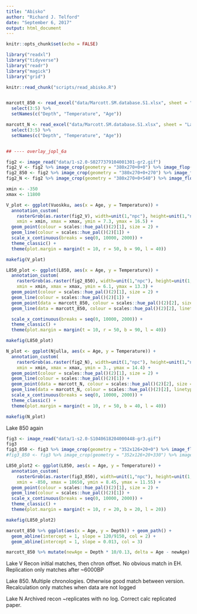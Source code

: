 ```yaml
---
title: "Abisko"
author: "Richard J. Telford"
date: "September 6, 2017"
output: html_document
---
```


```r
knitr::opts_chunk$set(echo = FALSE)

library("readxl")
library("tidyverse")
library("readr")
library("magick")
library("grid")

knitr::read_chunk("scripts/read_abisko.R")

```

```r
```
```r
marcott_850 <- read_excel("data/Marcott.SM.database.S1.xlsx", sheet = "Lake 850", skip = 2, col_names = FALSE) %>%
  select(3:5) %>%
  setNames(c("Depth", "Temperature", "Age"))

marcott_N <- read_excel("data/Marcott.SM.database.S1.xlsx", sheet = "Lake Nujulla", skip = 2, col_names = FALSE) %>%
  select(3:5) %>%
  setNames(c("Depth", "Temperature", "Age"))


```


```r
```
```r
## ---- overlay_jopl_6a 

fig2 <- image_read("data/1-s2.0-S0277379104001301-gr2.gif")
fig2_V <- fig2 %>% image_crop(geometry = "380x270+0+0") %>% image_flop()
fig2_850 <- fig2 %>% image_crop(geometry = "380x270+0+270") %>% image_flop()
fig2_N <- fig2 %>% image_crop(geometry = "380x270+0+540") %>% image_flop()

xmin <- -350
xmax <- 11800

V_plot <- ggplot(Vuoskku, aes(x = Age, y = Temperature)) +
  annotation_custom(
    rasterGrob(as.raster(fig2_V), width=unit(1,"npc"), height=unit(1,"npc")),
    xmin = xmin, xmax = xmax, ymin = 7.3, ymax = 16.5) +
  geom_point(colour = scales::hue_pal()(2)[1], size = 2) +
  geom_line(colour = scales::hue_pal()(2)[1]) + 
  scale_x_continuous(breaks = seq(0, 10000, 2000)) +
  theme_classic() +
  theme(plot.margin = margin(t = 10, r = 50, b = 90, l = 40))

makefig(V_plot)

```
```r
L850_plot <- ggplot(L850, aes(x = Age, y = Temperature)) +
  annotation_custom(
    rasterGrob(as.raster(fig2_850), width=unit(1,"npc"), height=unit(1,"npc")),
    xmin = xmin, xmax = xmax, ymin = 6.1, ymax = 13.3) +
  geom_point(colour = scales::hue_pal()(2)[1], size = 2) +
  geom_line(colour = scales::hue_pal()(2)[1]) + 
  geom_point(data = marcott_850, colour = scales::hue_pal()(2)[2], size = 2) +
  geom_line(data = marcott_850, colour = scales::hue_pal()(2)[2], linetype = "dashed") + 

  scale_x_continuous(breaks = seq(0, 10000, 2000)) +
  theme_classic() +
  theme(plot.margin = margin(t = 10, r = 50, b = 90, l = 40))

makefig(L850_plot)
```

```r
N_plot <- ggplot(Njulla, aes(x = Age, y = Temperature)) +
  annotation_custom(
    rasterGrob(as.raster(fig2_N), width=unit(1,"npc"), height=unit(1,"npc")),
    xmin = xmin, xmax = xmax, ymin = 3., ymax = 14.4) +
  geom_point(colour = scales::hue_pal()(2)[1], size = 2) +
  geom_line(colour = scales::hue_pal()(2)[1]) + 
  geom_point(data = marcott_N, colour = scales::hue_pal()(2)[2], size = 2) +
  geom_line(data = marcott_N, colour = scales::hue_pal()(2)[2], linetype = "dashed") + 
  scale_x_continuous(breaks = seq(0, 10000, 2000)) +
  theme_classic() +
  theme(plot.margin = margin(t = 10, r = 50, b = 40, l = 40))

makefig(N_plot)

```

Lake 850 again
```r
fig3 <- image_read("data/1-s2.0-S1040618204000448-gr3.gif")
fig3
fig3_850 <- fig3 %>% image_crop(geometry = "352x126+20+0") %>% image_flop()#should use image_chop but it crashes Rstudio
#fig3_850 <- fig3 %>% image_crop(geometry = "352x126+20+330") %>% image_flop()#for age axis

L850_plot2 <- ggplot(L850, aes(x = Age, y = Temperature)) +
  annotation_custom(
    rasterGrob(as.raster(fig3_850), width=unit(1,"npc"), height=unit(1,"npc")),
    xmin = -850, xmax = 10650, ymin = 8.45, ymax = 11.55) +
  geom_point(colour = scales::hue_pal()(2)[1], size = 2) +
  geom_line(colour = scales::hue_pal()(2)[1]) + 
  scale_x_continuous(breaks = seq(0, 10000, 2000)) +
  theme_classic() +
  theme(plot.margin = margin(t = 10, r = 20, b = 20, l = 20))

makefig(L850_plot2)

```



```r
marcott_850 %>% ggplot(aes(x = Age, y = Depth)) + geom_path() + 
  geom_abline(intercept = 1, slope = 120/9150, col = 2) + 
  geom_abline(intercept = 1, slope = 0.013, col = 3)

marcott_850 %>% mutate(newAge = Depth * 10/0.13, delta = Age - newAge) %>% ggplot(aes(x = Depth, y = delta)) + geom_path() + geom_rug(data = tibble(), aes(x = c(32.5, 49.5, 72.5, 96.5, 106.5)), inherit.aes = FALSE)

```
Lake V Recon initial matches, then chron offset. No obvious match in EH. Replication only matches after ~6000BP

Lake 850. Multiple chronologies. Otherwise good match between version. Recalculation only matches when data are not logged

Lake N Archived recon ~replicates with no log. Correct calc replicated paper.

